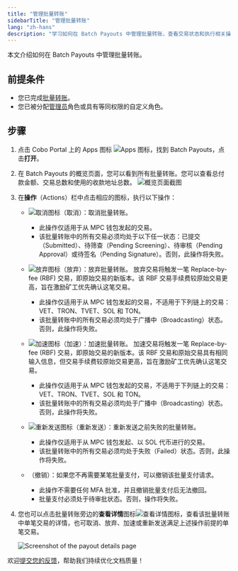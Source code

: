 ```yaml
---
title: "管理批量转账"
sidebarTitle: "管理批量转账"
lang: "zh-hans"
description: "学习如何在 Batch Payouts 中管理批量转账，查看交易状态和执行相关操作。"
---
```


本文介绍如何在 Batch Payouts 中管理批量转账。

## 前提条件

- 您已完成[批量转账](/cn/apps/batch-payouts/make-payout)。
- 您已被分配[管理员](/cn/portal/organization/roles-and-permissions)角色或具有等同权限的自定义角色。

## 步骤
1. 点击 Cobo Portal 上的 Apps 图标 <img src="/en/images/common/icon_apps.svg" className="icon" alt="Apps 图标" />，找到 Batch Payouts，点击**打开**。
2. 在 Batch Payouts 的概览页面，您可以看到所有批量转账。您可以查看总付款金额、交易总数和使用的收款地址总数。
    <img src="/en/images/portal-apps/batch-payouts/payouts.png" className="screenshot_full_screen" alt="概览页面截图" />
3. 在**操作**（Actions）栏中点击相应的图标，执行以下操作：
    - <img src="/en/images/portal-apps/batch-payouts/icon_cancel.png" className="icon" alt="取消图标" />（取消）：取消批量转账。

      <Note><ul><li>此操作仅适用于从 MPC 钱包发起的交易。</li><li>该批量转账中的所有交易必须均处于以下任一状态：已提交（Submitted）、待筛查（Pending Screening）、待审核（Pending Approval）或待签名（Pending Signature）。否则，此操作将失败。</li></ul></Note>

    - <img src="/en/images/portal-apps/batch-payouts/icon_drop.png" className="icon" alt="放弃图标" />（放弃）：放弃批量转账。
      放弃交易将触发一笔 Replace-by-fee (RBF) 交易，即原始交易的新版本。该 RBF 交易手续费较原始交易更高，旨在激励矿工优先确认这笔交易。 

      <Note><ul><li>此操作仅适用于从 MPC 钱包发起的交易，不适用于下列链上的交易：VET、TRON、TVET、SOL 和 TON。</li><li>该批量转账中的所有交易必须均处于广播中（Broadcasting）状态。否则，此操作将失败。</li></ul></Note>

    - <img src="/en/images/portal-apps/batch-payouts/icon_speed_up.png" className="icon" alt="加速图标" />（加速）：加速批量转账。
      加速交易将触发一笔 Replace-by-fee (RBF) 交易，即原始交易的新版本。该 RBF 交易和原始交易具有相同输入信息，但交易手续费较原始交易更高，旨在激励矿工优先确认这笔交易。 

      <Note><ul><li>此操作仅适用于从 MPC 钱包发起的交易，不适用于下列链上的交易：VET、TRON、TVET、SOL 和 TON。</li><li>该批量转账中的所有交易必须均处于广播中（Broadcasting）状态。否则，此操作将失败。</li></ul></Note>

    - <img src="/en/images/portal-apps/batch-payouts/icon_resend.png" className="icon" alt="重新发送图标" />（重新发送）：重新发送之前失败的批量转账。

      <Note><ul><li>此操作仅适用于从 MPC 钱包发起、以 SOL 代币进行的交易。</li><li>该批量转账中的所有交易必须均处于失败（Failed）状态。否则，此操作将失败。</li></ul></Note> 

    - （撤销）：如果您不再需要某笔批量支付，可以撤销该批量支付请求。

      <Note><ul><li>此操作不需要任何 MFA 批准，并且撤销批量支付后无法撤回。</li><li>批量支付必须处于待审批状态。否则，操作将失败。</li></ul></Note>

4. 您也可以点击批量转账旁边的**查看详情**图标<img src="/en/images/common/icon_view.svg" className="icon" alt="查看详情图标" />，查看该批量转账中单笔交易的详情，也可取消、放弃、加速或重新发送满足上述操作前提的单笔交易。

    <img src="/en/images/portal-apps/batch-payouts/transactions.png" className="screenshot_full_screen" alt="Screenshot of the payout details page" />


<Tip>欢迎[提交您的反馈](https://forms.zohopublic.com/cobo/form/DocumentFeedbackForm/formperma/QvLOhxJv1_JMsJ-1dleZ8Itb_7rzN-LtgvsDdxosoVI?referrername=manuals)，帮助我们持续优化文档质量！</Tip>